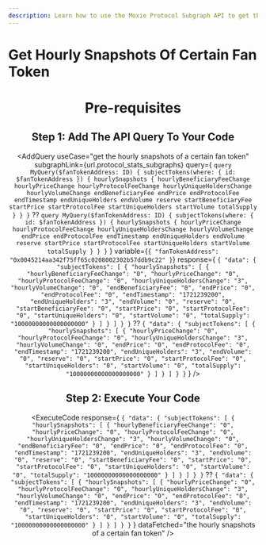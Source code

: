 ```yaml
---
description: Learn how to use the Moxie Protocol Subgraph API to get the hourly snapshots of a certain fan token.
---
```



# Get Hourly Snapshots Of Certain Fan Token

<Header
  useCase="get the hourly snapshots of a certain fan token"
  apiName="Moxie Protocol Subgraph"
/>

# Pre-requisites

<Prerequisites apiName="Moxie Protocol Subgraph" />

## Step 1: Add The API Query To Your Code

<AddQuery
  useCase="get the hourly snapshots of a certain fan token"
  subgraphLink={url.protocol_stats_subgraphs}
  query={
    `query MyQuery($fanTokenAddress: ID) {
  subjectTokens(where: { id: $fanTokenAddress }) {
    hourlySnapshots {
      hourlyBeneficiaryFeeChange
      hourlyPriceChange
      hourlyProtocolFeeChange
      hourlyUniqueHoldersChange
      hourlyVolumeChange
      endBeneficiaryFee
      endPrice
      endProtocolFee
      endTimestamp
      endUniqueHolders
      endVolume
      reserve
      startBeneficiaryFee
      startPrice
      startProtocolFee
      startUniqueHolders
      startVolume
      totalSupply
    }
  }
}` ??
    `query MyQuery($fanTokenAddress: ID) {
  subjectTokens(where: { id: $fanTokenAddress }) {
    hourlySnapshots {
      hourlyPriceChange
      hourlyProtocolFeeChange
      hourlyUniqueHoldersChange
      hourlyVolumeChange
      endPrice
      endProtocolFee
      endTimestamp
      endUniqueHolders
      endVolume
      reserve
      startPrice
      startProtocolFee
      startUniqueHolders
      startVolume
      totalSupply
    }
  }
}`
  }
  variable={`{
  "fanTokenAddress": "0x0045214aa342f75ff65c0208002302b57ddb9c22"
}`}
  response={
    `{
  "data": {
    "subjectTokens": [
      {
        "hourlySnapshots": [
          {
            "hourlyBeneficiaryFeeChange": "0",
            "hourlyPriceChange": "0",
            "hourlyProtocolFeeChange": "0",
            "hourlyUniqueHoldersChange": "3",
            "hourlyVolumeChange": "0",
            "endBeneficiaryFee": "0",
            "endPrice": "0",
            "endProtocolFee": "0",
            "endTimestamp": "1721239200",
            "endUniqueHolders": "3",
            "endVolume": "0",
            "reserve": "0",
            "startBeneficiaryFee": "0",
            "startPrice": "0",
            "startProtocolFee": "0",
            "startUniqueHolders": "0",
            "startVolume": "0",
            "totalSupply": "10000000000000000000"
          }
        ]
      }
    ]
  }
}` ??
    `{
  "data": {
    "subjectTokens": [
      {
        "hourlySnapshots": [
          {
            "hourlyPriceChange": "0",
            "hourlyProtocolFeeChange": "0",
            "hourlyUniqueHoldersChange": "3",
            "hourlyVolumeChange": "0",
            "endPrice": "0",
            "endProtocolFee": "0",
            "endTimestamp": "1721239200",
            "endUniqueHolders": "3",
            "endVolume": "0",
            "reserve": "0",
            "startPrice": "0",
            "startProtocolFee": "0",
            "startUniqueHolders": "0",
            "startVolume": "0",
            "totalSupply": "10000000000000000000"
          }
        ]
      }
    ]
  }
}`
  }
/>

## Step 2: Execute Your Code

<ExecuteCode
  response={
    `{
  "data": {
    "subjectTokens": [
      {
        "hourlySnapshots": [
          {
            "hourlyBeneficiaryFeeChange": "0",
            "hourlyPriceChange": "0",
            "hourlyProtocolFeeChange": "0",
            "hourlyUniqueHoldersChange": "3",
            "hourlyVolumeChange": "0",
            "endBeneficiaryFee": "0",
            "endPrice": "0",
            "endProtocolFee": "0",
            "endTimestamp": "1721239200",
            "endUniqueHolders": "3",
            "endVolume": "0",
            "reserve": "0",
            "startBeneficiaryFee": "0",
            "startPrice": "0",
            "startProtocolFee": "0",
            "startUniqueHolders": "0",
            "startVolume": "0",
            "totalSupply": "10000000000000000000"
          }
        ]
      }
    ]
  }
}` ??
    `{
  "data": {
    "subjectTokens": [
      {
        "hourlySnapshots": [
          {
            "hourlyPriceChange": "0",
            "hourlyProtocolFeeChange": "0",
            "hourlyUniqueHoldersChange": "3",
            "hourlyVolumeChange": "0",
            "endPrice": "0",
            "endProtocolFee": "0",
            "endTimestamp": "1721239200",
            "endUniqueHolders": "3",
            "endVolume": "0",
            "reserve": "0",
            "startPrice": "0",
            "startProtocolFee": "0",
            "startUniqueHolders": "0",
            "startVolume": "0",
            "totalSupply": "10000000000000000000"
          }
        ]
      }
    ]
  }
}`
  }
  dataFetched="the hourly snapshots of a certain fan token"
/>

<DeveloperSupport />
